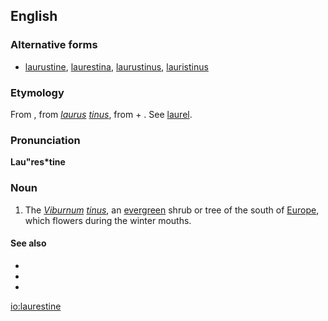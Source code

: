 ==English==

===Alternative forms===
* [[laurustine]], [[laurestina]], [[laurustinus]], [[lauristinus]]

===Etymology===
From {{NL.}} {{term|laurustinus||lang=la}}, from ''[[laurus]] [[tinus]]'', from {{etyl|la|en}} {{term|laurus||lang=la|laurel}} + {{term|tinus||lang=la|Viburnum tinus}}. See [[laurel]].

===Pronunciation===
'''Lau"res*tine'''
{{rfp}}

===Noun===
{{en-noun}}

# {{botany}} The ''[[Viburnum]] [[tinus]]'', an [[evergreen]] shrub or tree of the south of [[Europe]], which flowers during the winter mouths.

====See also====
*{{pedia}}
*{{specieslite|Viburnum tinus}}
*{{commonslite|Viburnum tinus}}

[[io:laurestine]]